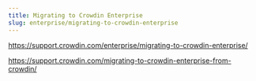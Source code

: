 ```yaml
---
title: Migrating to Crowdin Enterprise
slug: enterprise/migrating-to-crowdin-enterprise
---
```


https://support.crowdin.com/enterprise/migrating-to-crowdin-enterprise/

https://support.crowdin.com/migrating-to-crowdin-enterprise-from-crowdin/
